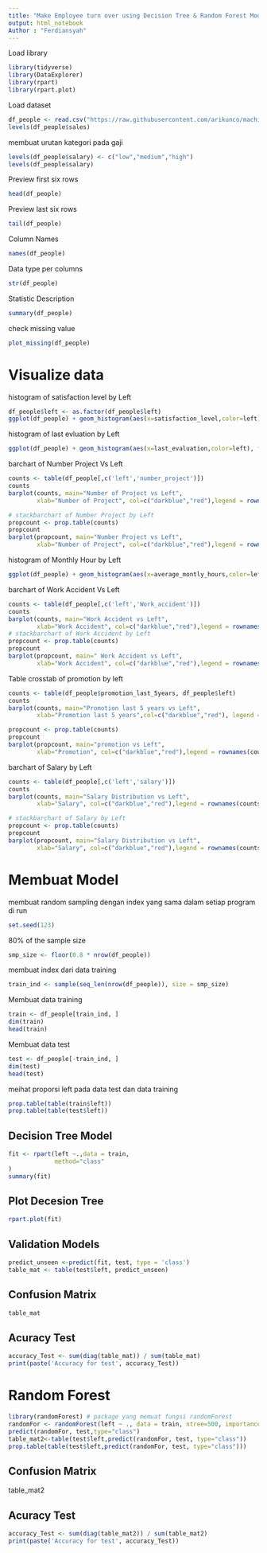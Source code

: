 ```yaml
---
title: "Make Employee turn over using Decision Tree & Random Forest Model"
output: html_notebook
Author : "Ferdiansyah"
---
```


Load library
```r
library(tidyverse)
library(DataExplorer)
library(rpart)
library(rpart.plot)

```


Load dataset 
```r
df_people <- read.csv("https://raw.githubusercontent.com/arikunco/machinelearning/master/dataset/HR_comma_sep.csv",stringsAsFactors = T)
levels(df_people$sales)

```
membuat urutan kategori pada gaji
```r
levels(df_people$salary) <- c("low","medium","high")
levels(df_people$salary)
```
Preview first six rows
```r
head(df_people)
```

Preview last six rows 
```r

tail(df_people) 

```

Column Names 
```r
names(df_people)

```

Data type per columns 
```r
str(df_people)

```
Statistic Description
```r
summary(df_people)

```

check missing value 
```r
plot_missing(df_people)

```


# Visualize data 

histogram of satisfaction level by Left 
```r
df_people$left <- as.factor(df_people$left)
ggplot(df_people) + geom_histogram(aes(x=satisfaction_level,color=left), fill="White",alpha=0.5, bins = 30,position="identity")

```


histogram of last evluation by Left 
```r
ggplot(df_people) + geom_histogram(aes(x=last_evaluation,color=left), fill="White",alpha=0.5, bins = 30,position="identity")

```


barchart of Number Project Vs Left
```r
counts <- table(df_people[,c('left','number_project')])
counts
barplot(counts, main="Number of Project vs Left",
        xlab="Number of Project", col=c("darkblue","red"),legend = rownames(counts), beside=TRUE)

# stackbarchart of Number Project by Left
propcount <- prop.table(counts)
propcount
barplot(propcount, main="Number Project vs Left",
        xlab="Number of Project", col=c("darkblue","red"),legend = rownames(counts))

```



histogram of Monthly Hour by Left 
```r
ggplot(df_people) + geom_histogram(aes(x=average_montly_hours,color=left), fill="White",alpha=0.5, bins = 30,position="identity")

```


barchart of Work Accident Vs Left
```r
counts <- table(df_people[,c('left','Work_accident')])
counts
barplot(counts, main="Work Accident vs Left",
        xlab="Work Accident", col=c("darkblue","red"),legend = rownames(counts), beside=TRUE)
# stackbarchart of Work Accident by Left
propcount <- prop.table(counts)
propcount
barplot(propcount, main=" Work Accident vs Left",
        xlab="Work Accident", col=c("darkblue","red"),legend = rownames(counts))


```

Table crosstab of promotion by left 
```r

counts <- table(df_people$promotion_last_5years, df_people$left)
counts
barplot(counts, main="Promotion last 5 years vs Left",
        xlab="Promotion last 5 years",col=c("darkblue","red"), legend = rownames(counts),beside=TRUE)

propcount <- prop.table(counts)
propcount
barplot(propcount, main="promotion vs Left",
        xlab="Promotion", col=c("darkblue","red"),legend = rownames(counts))

```


barchart of Salary by Left 
```r

counts <- table(df_people[,c('left','salary')])
counts
barplot(counts, main="Salary Distribution vs Left",
        xlab="Salary", col=c("darkblue","red"),legend = rownames(counts), beside=TRUE)

# stackbarchart of Salary by Left
propcount <- prop.table(counts)
propcount
barplot(propcount, main="Salary Distribution vs Left",
        xlab="Salary", col=c("darkblue","red"),legend = rownames(counts))

```


# Membuat Model

membuat random sampling dengan index yang sama dalam setiap program di run
```r
set.seed(123)

```

80% of the sample size
```r

smp_size <- floor(0.8 * nrow(df_people))

```

membuat index dari data training
```r
train_ind <- sample(seq_len(nrow(df_people)), size = smp_size)

```
Membuat data training
```r

train <- df_people[train_ind, ]
dim(train)
head(train)

```

Membuat data test
```r
test <- df_people[-train_ind, ]
dim(test)
head(test)

```

meihat proporsi left pada data test dan data training
```r
prop.table(table(train$left))
prop.table(table(test$left))
```

## Decision Tree Model
```r
fit <- rpart(left ~.,data = train,
             method="class"
)
summary(fit)

```
## Plot Decesion Tree
```r
rpart.plot(fit)

```

## Validation Models
```r
predict_unseen <-predict(fit, test, type = 'class')
table_mat <- table(test$left, predict_unseen)

```


## Confusion Matrix
```r
table_mat

```


## Acuracy Test
```r
accuracy_Test <- sum(diag(table_mat)) / sum(table_mat)
print(paste('Accuracy for test', accuracy_Test))

```


# Random Forest
```r
library(randomForest) # package yang memuat fungsi randomForest
randomFor <- randomForest(left ~ ., data = train, ntree=500, importance = TRUE)
predict(randomFor, test,type="class")
table_mat2<-table(test$left,predict(randomFor, test, type="class"))
prop.table(table(test$left,predict(randomFor, test, type="class")))

```


## Confusion Matrix
table_mat2

## Acuracy Test
```r
accuracy_Test <- sum(diag(table_mat2)) / sum(table_mat2)
print(paste('Accuracy for test', accuracy_Test))

```




